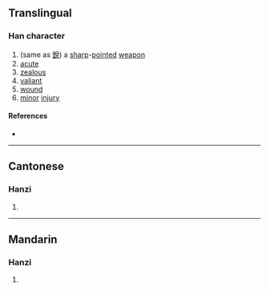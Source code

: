 {{character info/new}}
==Translingual==

===Han character===
{{Han char|rn=18|rad=刀|as=10|sn=12|four=|canj=MFLN|ids=⿸厂剡}}

# (same as [[銳]]) a [[sharp]]-[[point]]ed [[weapon]]
# [[acute]]
# [[zealous]]
# [[valiant]]
# [[wound]]
# [[minor]] [[injury]]

====References====
* {{Han ref|kx=0142.390|hdz=10349.200|uh=34F9|ud=13561}}

----

==Cantonese==

===Hanzi===
{{yue-hanzi|jyut=[[zeoi6]]|y=jeui6}}

# {{defn|lang=yue|sort=刀10}}

----

==Mandarin==

===Hanzi===
{{cmn-hanzi|pin=[[ruì]] ([[rui4]])|wg=jui<sup>4</sup>}}

# {{defn|lang=cmn|sort=刀10}}
